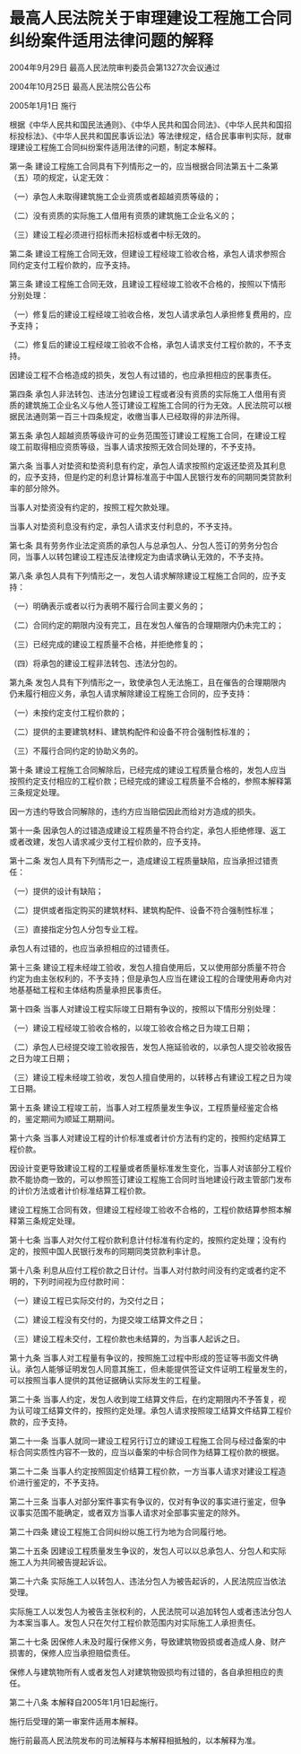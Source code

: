 # 最高人民法院关于审理建设工程施工合同纠纷案件适用法律问题的解释

2004年9月29日 最高人民法院审判委员会第1327次会议通过

2004年10月25日 最高人民法院公告公布

2005年1月1日 施行

  

根据《中华人民共和国民法通则》、《中华人民共和国合同法》、《中华人民共和国招标投标法》、《中华人民共和国民事诉讼法》等法律规定，结合民事审判实际，就审理建设工程施工合同纠纷案件适用法律的问题，制定本解释。

第一条 建设工程施工合同具有下列情形之一的，应当根据合同法第五十二条第（五）项的规定，认定无效：

（一）承包人未取得建筑施工企业资质或者超越资质等级的；

（二）没有资质的实际施工人借用有资质的建筑施工企业名义的；

（三）建设工程必须进行招标而未招标或者中标无效的。

第二条 建设工程施工合同无效，但建设工程经竣工验收合格，承包人请求参照合同约定支付工程价款的，应予支持。

第三条 建设工程施工合同无效，且建设工程经竣工验收不合格的，按照以下情形分别处理：

（一）修复后的建设工程经竣工验收合格，发包人请求承包人承担修复费用的，应予支持；

（二）修复后的建设工程经竣工验收不合格，承包人请求支付工程价款的，不予支持。

因建设工程不合格造成的损失，发包人有过错的，也应承担相应的民事责任。

第四条 承包人非法转包、违法分包建设工程或者没有资质的实际施工人借用有资质的建筑施工企业名义与他人签订建设工程施工合同的行为无效。人民法院可以根据民法通则第一百三十四条规定，收缴当事人已经取得的非法所得。

第五条 承包人超越资质等级许可的业务范围签订建设工程施工合同，在建设工程竣工前取得相应资质等级，当事人请求按照无效合同处理的，不予支持。

第六条 当事人对垫资和垫资利息有约定，承包人请求按照约定返还垫资及其利息的，应予支持，但是约定的利息计算标准高于中国人民银行发布的同期同类贷款利率的部分除外。

当事人对垫资没有约定的，按照工程欠款处理。

当事人对垫资利息没有约定，承包人请求支付利息的，不予支持。

第七条 具有劳务作业法定资质的承包人与总承包人、分包人签订的劳务分包合同，当事人以转包建设工程违反法律规定为由请求确认无效的，不予支持。

第八条 承包人具有下列情形之一，发包人请求解除建设工程施工合同的，应予支持：

（一）明确表示或者以行为表明不履行合同主要义务的；

（二）合同约定的期限内没有完工，且在发包人催告的合理期限内仍未完工的；

（三）已经完成的建设工程质量不合格，并拒绝修复的；

（四）将承包的建设工程非法转包、违法分包的。

第九条 发包人具有下列情形之一，致使承包人无法施工，且在催告的合理期限内仍未履行相应义务，承包人请求解除建设工程施工合同的，应予支持：

（一）未按约定支付工程价款的；

（二）提供的主要建筑材料、建筑构配件和设备不符合强制性标准的；

（三）不履行合同约定的协助义务的。

第十条 建设工程施工合同解除后，已经完成的建设工程质量合格的，发包人应当按照约定支付相应的工程价款；已经完成的建设工程质量不合格的，参照本解释第三条规定处理。

因一方违约导致合同解除的，违约方应当赔偿因此而给对方造成的损失。

第十一条 因承包人的过错造成建设工程质量不符合约定，承包人拒绝修理、返工或者改建，发包人请求减少支付工程价款的，应予支持。

第十二条 发包人具有下列情形之一，造成建设工程质量缺陷，应当承担过错责任：

（一）提供的设计有缺陷；

（二）提供或者指定购买的建筑材料、建筑构配件、设备不符合强制性标准；

（三）直接指定分包人分包专业工程。

承包人有过错的，也应当承担相应的过错责任。

第十三条 建设工程未经竣工验收，发包人擅自使用后，又以使用部分质量不符合约定为由主张权利的，不予支持；但是承包人应当在建设工程的合理使用寿命内对地基基础工程和主体结构质量承担民事责任。

第十四条 当事人对建设工程实际竣工日期有争议的，按照以下情形分别处理：

（一）建设工程经竣工验收合格的，以竣工验收合格之日为竣工日期；

（二）承包人已经提交竣工验收报告，发包人拖延验收的，以承包人提交验收报告之日为竣工日期；

（三）建设工程未经竣工验收，发包人擅自使用的，以转移占有建设工程之日为竣工日期。

第十五条 建设工程竣工前，当事人对工程质量发生争议，工程质量经鉴定合格的，鉴定期间为顺延工期期间。

第十六条 当事人对建设工程的计价标准或者计价方法有约定的，按照约定结算工程价款。

因设计变更导致建设工程的工程量或者质量标准发生变化，当事人对该部分工程价款不能协商一致的，可以参照签订建设工程施工合同时当地建设行政主管部门发布的计价方法或者计价标准结算工程价款。

建设工程施工合同有效，但建设工程经竣工验收不合格的，工程价款结算参照本解释第三条规定处理。

第十七条 当事人对欠付工程价款利息计付标准有约定的，按照约定处理；没有约定的，按照中国人民银行发布的同期同类贷款利率计息。

第十八条 利息从应付工程价款之日计付。当事人对付款时间没有约定或者约定不明的，下列时间视为应付款时间：

（一）建设工程已实际交付的，为交付之日；

（二）建设工程没有交付的，为提交竣工结算文件之日；

（三）建设工程未交付，工程价款也未结算的，为当事人起诉之日。

第十九条 当事人对工程量有争议的，按照施工过程中形成的签证等书面文件确认。承包人能够证明发包人同意其施工，但未能提供签证文件证明工程量发生的，可以按照当事人提供的其他证据确认实际发生的工程量。

第二十条 当事人约定，发包人收到竣工结算文件后，在约定期限内不予答复，视为认可竣工结算文件的，按照约定处理。承包人请求按照竣工结算文件结算工程价款的，应予支持。

第二十一条 当事人就同一建设工程另行订立的建设工程施工合同与经过备案的中标合同实质性内容不一致的，应当以备案的中标合同作为结算工程价款的根据。

第二十二条 当事人约定按照固定价结算工程价款，一方当事人请求对建设工程造价进行鉴定的，不予支持。

第二十三条 当事人对部分案件事实有争议的，仅对有争议的事实进行鉴定，但争议事实范围不能确定，或者双方当事人请求对全部事实鉴定的除外。

第二十四条 建设工程施工合同纠纷以施工行为地为合同履行地。

第二十五条 因建设工程质量发生争议的，发包人可以以总承包人、分包人和实际施工人为共同被告提起诉讼。

第二十六条 实际施工人以转包人、违法分包人为被告起诉的，人民法院应当依法受理。

实际施工人以发包人为被告主张权利的，人民法院可以追加转包人或者违法分包人为本案当事人。发包人只在欠付工程价款范围内对实际施工人承担责任。

第二十七条 因保修人未及时履行保修义务，导致建筑物毁损或者造成人身、财产损害的，保修人应当承担赔偿责任。

保修人与建筑物所有人或者发包人对建筑物毁损均有过错的，各自承担相应的责任。

第二十八条 本解释自2005年1月1日起施行。

施行后受理的第一审案件适用本解释。

施行前最高人民法院发布的司法解释与本解释相抵触的，以本解释为准。